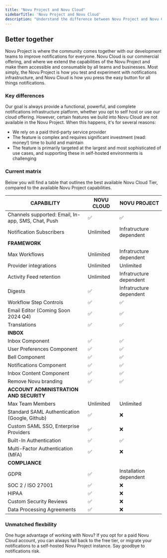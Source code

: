 ```yaml
---
title: "Novu Project and Novu Cloud"
sidebarTitle: 'Novu Project and Novu Cloud'
description: "Understand the difference between Novu Project and Novu Cloud"
---
```

## Better together
Novu Project is where the community comes together with our development teams to improve notifications for everyone. Novu Cloud is our commercial offering, and where we extend the capabilities of the Novu Project and make them accessible and consumable by all teams and businesses. Most simply, the Novu Project is how you test and experiment with notifications infrastructure, and Novu Cloud is how you press the easy button for all things notifications.

### Key differences
Our goal is always provide a functional, powerful, and complete notifications infrastructure platform, whether you opt to self host or use our cloud offering. However, certain features we build into Novu Cloud are not available in the Novu Project. When this happens, it's for several reasons:
- We rely on a paid third-party service provider
- The feature is complex and requires significant investment (read: money!) time to build and maintain
- The feature is primarily targeted at the largest and most sophisticated of use cases, and supporting these in self-hosted environments is challenging

### Current matrix
Below you will find a table that outlines the best available Novu Cloud Tier, compared to the available Novu Project capabilities.

|CAPABILITY|NOVU CLOUD|NOVU PROJECT|
|--- | --- | --- |
|Channels supported: Email, In-app, SMS, Chat, Push | ✅ | ✅ |
|Notification Subscribers | Unlimited | Infratructure dependent |
|**FRAMEWORK**|
|Max Workflows | Unlimited | Infratructure dependent |
|Provider integrations | Unlimited | Unlimited |
|Activity Feed retention | Unlimited | Infratructure dependent |
|Digests | ✅ | Infratructure dependent |
|Workflow Step Controls | ✅ | ✅ |
|Email Editor (Coming Soon 2024 Q4) | ✅ | ✅ |
|Translations| ✅ | ✅ |
|**INBOX**|
|Inbox Component | ✅ | ✅ |
|User Preferences Component | ✅ | ✅ |
|Bell Component | ✅ | ✅ |
|Notifications Component | ✅ | ✅ |
|Inbox Content Component | ✅ | ✅ |
|Remove Novu branding | ✅ | ✅ |
|**ACCOUNT ADMINISTRATION AND SECURITY**|
|Max Team Members | Unlimited | Unlimited |
|Standard SAML Authentication (Google, Github) | ✅ | ❌ |
|Custom SAML SSO, Enterprise Providers | ✅ | ❌ |
|Built-In Authentication | ✅ | ✅ |
|Multi-Factor Authentication (MFA) | ✅ | ❌ |
|**COMPLIANCE**|
|GDPR | ✅ | Installation dependent |
|SOC 2 / ISO 27001 | ✅ | ❌ |
|HIPAA|  ✅ | ❌ |
|Custom Security Reviews | ✅ | ❌ |
|Data Processing Agreements | ✅ | ❌ |

### Unmatched flexbility
One huge advantage of working with Novu? If you opt for a paid Novu Cloud account, you can always fall back to the free tier, or migrate your notifications to a self-hosted Novu Project instance. Say goodbye to notifications risk. 
